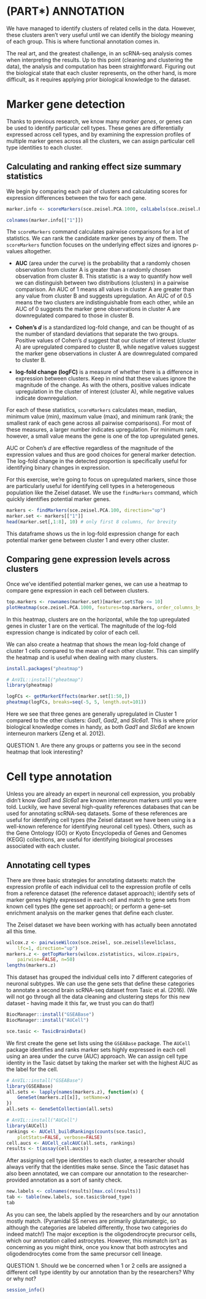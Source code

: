 # (PART\*) ANNOTATION {-}

We have managed to identify clusters of related cells in the data. However, these clusters aren't very useful until we can identify the biology meaning of each group. This is where functional annotation comes in.

The real art, and the greatest challenge, in an scRNA-seq analysis comes when interpreting the results. Up to this point (cleaning and clustering the data), the analysis and computation has been straightforward. Figuring out the biological state that each cluster represents, on the other hand, is more difficult, as it requires applying prior biological knowledge to the dataset. 

# Marker gene detection

Thanks to previous research, we know many _marker genes_, or genes can be used to identify particular cell types. These genes are differentially expressed across cell types, and by examining the expression profiles of multiple marker genes across all the clusters, we can assign particular cell type identities to each cluster. 

## Calculating and ranking effect size summary statistics

We begin by comparing each pair of clusters and calculating scores for expression differences between the two for each gene.

```r
marker.info <- scoreMarkers(sce.zeisel.PCA.1000, colLabels(sce.zeisel.PCA.1000))

colnames(marker.info[["1"]])
```

The `scoreMarkers` command calculates pairwise comparisons for a lot of statistics. We can rank the candidate marker genes by any of them. The `scoreMarkers` function focuses on the underlying effect sizes and ignores p-values altogether. 

  * **AUC** (area under the curve) is the probability that a randomly chosen observation from cluster A is greater than a randomly chosen observation from cluster B. This statistic is a way to quantify how well we can distinguish between two distributions (clusters) in a pairwise comparison. An AUC of 1 means all values in cluster A are greater than any value from cluster B and suggests upregulation. An AUC of of 0.5 means the two clusters are indistinguishable from each other, while an AUC of 0 suggests the marker gene observations in cluster A are downregulated compared to those in cluster B. 
  
  * **Cohen's _d_** is a standardized log-fold change, and can be thought of as the number of standard deviations that separate the two groups. Positive values of Cohen's _d_ suggest that our cluster of interest (cluster A) are upregulated compared to cluster B, while negative values suggest the marker gene observations in cluster A are downregulated compared to cluster B.
  
  * **log-fold change (logFC)** is a measure of whether there is a difference in expression between clusters. Keep in mind that these values ignore the magnitude of the change. As with the others, positive values indicate upregulation in the cluster of interest (cluster A), while negative values indicate downregulation.

For each of these statistics, `scoreMarkers` calculates mean, median, minimum value (min), maximum value (max), and minimum rank (rank; the smallest rank of each gene across all pairwise comparisons). For most of these measures, a larger number indicates upregulation. For minimum rank, however, a small value means the gene is one of the top upregulated genes.

AUC or Cohen’s _d_ are effective regardless of the magnitude of the expression values and thus are good choices for general marker detection. The log-fold change in the detected proportion is specifically useful for identifying binary changes in expression.

For this exercise, we're going to focus on upregulated markers, since those are particularly useful for identifying cell types in a heterogeneous population like the Zeisel dataset. We use the `findMarkers` command, which quickly identifies potential marker genes.

```r
markers <- findMarkers(sce.zeisel.PCA.100, direction="up")
marker.set <- markers[["1"]]
head(marker.set[,1:8], 10) # only first 8 columns, for brevity
```

This dataframe shows us the in log-fold expression change for each potential marker gene between cluster 1 and every other cluster.

## Comparing gene expression levels across clusters

Once we've identified potential marker genes, we can use a heatmap to compare gene expression in each cell between clusters. 

```r
top.markers <- rownames(marker.set)[marker.set$Top <= 10]
plotHeatmap(sce.zeisel.PCA.1000, features=top.markers, order_columns_by="label")
```

In this heatmap, clusters are on the horizontal, while the top upregulated genes in cluster 1 are on the vertical. The magnitude of the log-fold expression change is indicated by color of each cell. 

We can also create a heatmap that shows the mean log-fold change of cluster 1 cells compared to the mean of each other cluster. This can simplify the heatmap and is useful when dealing with many clusters.

```r
install.packages("pheatmap")
```

```r
# AnVIL::install("pheatmap")
library(pheatmap)

logFCs <- getMarkerEffects(marker.set[1:50,])
pheatmap(logFCs, breaks=seq(-5, 5, length.out=101))
```

Here we see that three genes are generally upregulated in Cluster 1 compared to the other clusters: _Gad1_, _Gad2_, and _Slc6a1_. This is where prior biological knowledge comes in handy, as both _Gad1_ and _Slc6a1_ are known interneuron markers (Zeng et al. 2012).

::: {.fyi}
QUESTION
1. Are there any groups or patterns you see in the second heatmap that look interesting?
:::

# Cell type annotation

Unless you are already an expert in neuronal cell expression, you probably didn't know _Gad1_ and _Slc6a1_ are known interneuron markers until you were told. Luckily, we have several high-quality references databases that can be used for annotating scRNA-seq datasets. Some of these references are useful for identifying cell types (the Zeisel dataset we have been using is a well-known reference for identifying neuronal cell types). Others, such as the Gene Ontology (GO) or Kyoto Encyclopedia of Genes and Genomes (KEGG) collections, are useful for identifying biological processes associated with each cluster.

## Annotating cell types

There are three basic strategies for annotating datasets: match the expression profile of each individual cell to the expression profile of cells from a reference dataset (the reference dataset approach); identify sets of marker genes highly expressed in each cell and match to gene sets from known cell types (the gene set approach); or  perform a gene-set enrichment analysis on the marker genes that define each cluster. 

The Zeisel dataset we have been working with has actually been annotated all this time.

```r
wilcox.z <- pairwiseWilcox(sce.zeisel, sce.zeisel$level1class, 
    lfc=1, direction="up")
markers.z <- getTopMarkers(wilcox.z$statistics, wilcox.z$pairs,
    pairwise=FALSE, n=50)
lengths(markers.z)
```

This dataset has grouped the individual cells into 7 different categories of neuronal subtypes. We can use the gene sets that define these categories to annotate a second brain scRNA-seq dataset from Tasic et al. (2016). (We will not go through all the data cleaning and clustering steps for this new dataset - having made it this far, we trust you can do that!)

```r
BiocManager::install("GSEABase")
BiocManager::install("AUCell")
```

```r
sce.tasic <- TasicBrainData()
```

We first create the gene set lists using the `GSEABase` package. The `AUCell` package identifies and ranks marker sets highly expressed in each cell using an area under the curve (AUC) approach. We can assign cell type identity in the Tasic datset by taking the marker set with the highest AUC as the label for the cell.

```r
# AnVIL::install("GSEABase")
library(GSEABase)
all.sets <- lapply(names(markers.z), function(x) {
    GeneSet(markers.z[[x]], setName=x)        
})
all.sets <- GeneSetCollection(all.sets)

# AnVIL::install("AUCell")
library(AUCell)
rankings <- AUCell_buildRankings(counts(sce.tasic),
    plotStats=FALSE, verbose=FALSE)
cell.aucs <- AUCell_calcAUC(all.sets, rankings)
results <- t(assay(cell.aucs))
```

After assigning cell type identities to each cluster, a researcher should always verify that the identities make sense. Since the Tasic dataset has also been annotated, we can compare our annotation to the researcher-provided annotation as a sort of sanity check.

```r
new.labels <- colnames(results)[max.col(results)]
tab <- table(new.labels, sce.tasic$broad_type)
tab
```

As you can see, the labels applied by the researchers and by our annotation mostly match. (Pyramidal SS nerves are primarily glutamatergic, so although the categories are labeled differently, those two categories do indeed match!) The major exception is the oligodendrocyte precursor cells, which our annotation called astrocytes. However, this mismatch isn't as concerning as you might think, once you know that both astrocytes and oligodendrocytes come from the same precursor cell lineage.

::: {.fyi}
QUESTION
1. Should we be concerned when 1 or 2 cells are assigned a different cell type identity by our annotation than by the researchers? Why or why not?
:::

```r
session_info()
```
